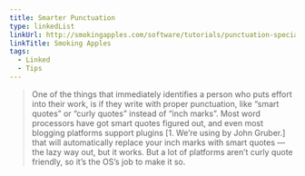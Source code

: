 ```yaml
---
title: Smarter Punctuation
type: linkedList
linkUrl: http://smokingapples.com/software/tutorials/punctuation-special-characters-mac/
linkTitle: Smoking Apples
tags:
  - Linked
  - Tips
---
```


> One of the things that immediately identifies a person who puts effort into their work, is if they write with proper punctuation, like “smart quotes” or “curly quotes” instead of “inch marks”. Most word processors have got smart quotes figured out, and even most blogging platforms support plugins \[1. We’re using by John Gruber.\] that will automatically replace your inch marks with smart quotes — the lazy way out, but it works. But a lot of platforms aren’t curly quote friendly, so it’s the OS’s job to make it so.
